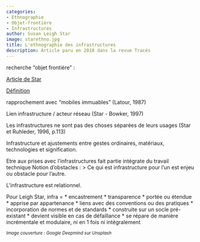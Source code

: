 ```yaml
---
categories:
- Ethnographie
- Objet-frontière
- Infrastructures
author: Susan Leigh Star
image: starethno.jpg
title: L'ethnographie des infrastructures
description: Article paru en 2018 dans la revue Tracés
---
```


recherche "objet frontière" :

[Article de Star](https://shs.cairn.info/revue-anthropologie-des-connaissances-2010-1-page-18?lang=fr&tab=texte-integral)

[Définition](https://books.openedition.org/pum/4333?lang=fr)

rapprochement avec "mobiles immuables" (Latour, 1987)

Lien infrastructure / acteur réseau (Star - Bowker, 1997)

Les infrastructures ne sont pas des choses séparées de leurs usages (Star et Ruhleder, 1996, p.113)

Infrastructure et ajustements entre gestes ordinaires, matériaux, technologies et signification.

Etre aux prises avec l'infrastructures fait partie intégrate du travail technique
Notion d'obstacles : 
> Ce qui est infrastructure pour l'un est enjeu ou obstacle pour l'autre. 

L'infrastructure est relationnel.

Pour Leigh Star, infra =
* encastrement
* transparence
* portée ou étendue
* apprise par appartenance
* liens avec des conventions ou des pratiques
* incorporation de normes et de standards
* construite sur un socle pré-existant
* devient visible en cas de défaillance
* se répare de manière incrémentale et modulaire, ni en 1 fois ni intégralement

~*Image couverture : Google Deepmind sur Unsplash*~
